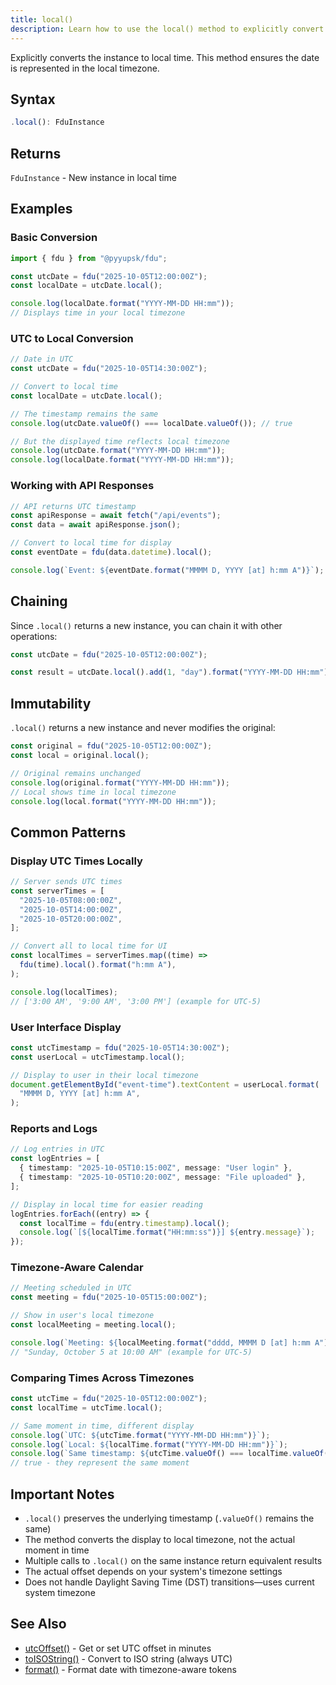 ```yaml
---
title: local()
description: Learn how to use the local() method to explicitly convert date instances to local time. Understand timezone conversions, work with UTC dates, and handle local time display for user interfaces and reports.
---
```


Explicitly converts the instance to local time. This method ensures the date is represented in the local timezone.

## Syntax

```typescript
.local(): FduInstance
```

## Returns

`FduInstance` - New instance in local time

## Examples

### Basic Conversion

```typescript
import { fdu } from "@pyyupsk/fdu";

const utcDate = fdu("2025-10-05T12:00:00Z");
const localDate = utcDate.local();

console.log(localDate.format("YYYY-MM-DD HH:mm"));
// Displays time in your local timezone
```

### UTC to Local Conversion

```typescript
// Date in UTC
const utcDate = fdu("2025-10-05T14:30:00Z");

// Convert to local time
const localDate = utcDate.local();

// The timestamp remains the same
console.log(utcDate.valueOf() === localDate.valueOf()); // true

// But the displayed time reflects local timezone
console.log(utcDate.format("YYYY-MM-DD HH:mm"));
console.log(localDate.format("YYYY-MM-DD HH:mm"));
```

### Working with API Responses

```typescript
// API returns UTC timestamp
const apiResponse = await fetch("/api/events");
const data = await apiResponse.json();

// Convert to local time for display
const eventDate = fdu(data.datetime).local();

console.log(`Event: ${eventDate.format("MMMM D, YYYY [at] h:mm A")}`);
```

## Chaining

Since `.local()` returns a new instance, you can chain it with other operations:

```typescript
const utcDate = fdu("2025-10-05T12:00:00Z");

const result = utcDate.local().add(1, "day").format("YYYY-MM-DD HH:mm");
```

## Immutability

`.local()` returns a new instance and never modifies the original:

```typescript
const original = fdu("2025-10-05T12:00:00Z");
const local = original.local();

// Original remains unchanged
console.log(original.format("YYYY-MM-DD HH:mm"));
// Local shows time in local timezone
console.log(local.format("YYYY-MM-DD HH:mm"));
```

## Common Patterns

### Display UTC Times Locally

```typescript
// Server sends UTC times
const serverTimes = [
  "2025-10-05T08:00:00Z",
  "2025-10-05T14:00:00Z",
  "2025-10-05T20:00:00Z",
];

// Convert all to local time for UI
const localTimes = serverTimes.map((time) =>
  fdu(time).local().format("h:mm A"),
);

console.log(localTimes);
// ['3:00 AM', '9:00 AM', '3:00 PM'] (example for UTC-5)
```

### User Interface Display

```typescript
const utcTimestamp = fdu("2025-10-05T14:30:00Z");
const userLocal = utcTimestamp.local();

// Display to user in their local timezone
document.getElementById("event-time").textContent = userLocal.format(
  "MMMM D, YYYY [at] h:mm A",
);
```

### Reports and Logs

```typescript
// Log entries in UTC
const logEntries = [
  { timestamp: "2025-10-05T10:15:00Z", message: "User login" },
  { timestamp: "2025-10-05T10:20:00Z", message: "File uploaded" },
];

// Display in local time for easier reading
logEntries.forEach((entry) => {
  const localTime = fdu(entry.timestamp).local();
  console.log(`[${localTime.format("HH:mm:ss")}] ${entry.message}`);
});
```

### Timezone-Aware Calendar

```typescript
// Meeting scheduled in UTC
const meeting = fdu("2025-10-05T15:00:00Z");

// Show in user's local timezone
const localMeeting = meeting.local();

console.log(`Meeting: ${localMeeting.format("dddd, MMMM D [at] h:mm A")}`);
// "Sunday, October 5 at 10:00 AM" (example for UTC-5)
```

### Comparing Times Across Timezones

```typescript
const utcTime = fdu("2025-10-05T12:00:00Z");
const localTime = utcTime.local();

// Same moment in time, different display
console.log(`UTC: ${utcTime.format("YYYY-MM-DD HH:mm")}`);
console.log(`Local: ${localTime.format("YYYY-MM-DD HH:mm")}`);
console.log(`Same timestamp: ${utcTime.valueOf() === localTime.valueOf()}`);
// true - they represent the same moment
```

## Important Notes

- `.local()` preserves the underlying timestamp (`.valueOf()` remains the same)
- The method converts the display to local timezone, not the actual moment in time
- Multiple calls to `.local()` on the same instance return equivalent results
- The actual offset depends on your system's timezone settings
- Does not handle Daylight Saving Time (DST) transitions—uses current system timezone

## See Also

- [utcOffset()](/docs/api/manipulation/utc-offset) - Get or set UTC offset in minutes
- [toISOString()](/docs/api/conversion/to-iso-string) - Convert to ISO string (always UTC)
- [format()](/docs/api/formatting) - Format date with timezone-aware tokens
